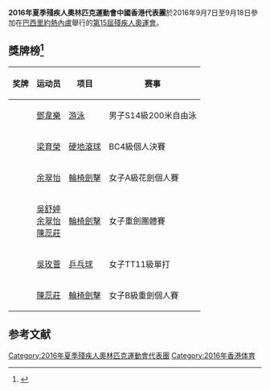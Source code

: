 {{expand|time=2016-09-24T08:41:08+00:00}}
{{Infobox Country Paralympics
|NPC= HKG
|games= 2016年夏季
|competitors=24<ref>{{Cite web|url=http://rio2016.hkparalympic.org/Download/HK%20Delegation%20List_Rio%202016.pdf|title=2016年夏季殘疾人奧林匹克運動會中國香港代表團名單|accessdate=2016-09-09|work=www.hkparalympic.org|dead-url=no|archive-date=2016-10-19|archive-url=https://web.archive.org/web/20161019110727/http://rio2016.hkparalympic.org/Download/HK%20Delegation%20List_Rio%202016.pdf}}</ref>
|sports=5
|NOCname=[https://www.hkparalympic.org/web/index.php/ 香港殘疾人奧委會]
|flagbearer=  (開幕式)[[鄧韋樂|鄧韋樂]]<br /> (閉幕式)[[余翠怡|余翠怡]]
|gold=2
|silver=2
|bronze=2
|total=6
|rank=40
|officials=
}}

'''2016年夏季殘疾人奧林匹克運動會中國香港代表團'''於2016年9月7日至9月18日參加在[[巴西|巴西]][[里約熱內盧|里約熱內盧]]舉行的[[2016年夏季殘奧會|第15屆殘疾人奧運會]]。

== 獎牌榜<ref>{{Cite web|url=https://www.hkparalympic.org/web/index.php|title=香港殘疾人奧委會暨傷殘人士體育協會|accessdate=2016-09-25|work=www.hkparalympic.org|archive-date=2016-09-27|archive-url=https://web.archive.org/web/20160927164156/https://www.hkparalympic.org/web/index.php|dead-url=no}}</ref> ==
{| class="wikitable sortable" style="font-size:88%"
|-bgcolor=#efefef
! 奖牌
! 运动员
! 项目
! 赛事
|-
| {{gold medal}} || [[鄧韋樂|鄧韋樂]] || [[游泳|游泳]] || 男子S14級200米自由泳
|-
| {{gold medal}} || [[梁育榮|梁育榮]] || [[硬地滾球|硬地滾球]] || BC4級個人決賽
|-
| {{silver medal}} || [[余翠怡|余翠怡]] || [[輪椅劍擊|輪椅劍擊]] || 女子A級花劍個人賽
|-
| {{silver medal}} || [[吳舒婷|吳舒婷]]<br />[[余翠怡|余翠怡]]<br />[[陳蕊莊|陳蕊莊]] || [[輪椅劍擊|輪椅劍擊]] || 女子重劍團體賽
|-
| {{bronze medal}} || [[吳玫薈|吳玫薈]] || [[2016年夏季殘奧會乒乓球比賽|乒乓球]] || 女子TT11級單打
|-
| {{bronze medal}} || [[陳蕊莊|陳蕊莊]] || [[2016年夏季殘奧會輪椅劍擊比賽|輪椅劍擊]] ||  女子B級重劍個人賽
|}

== 参考文献 ==
{{reflist}}
[[Category:2016年夏季殘疾人奧林匹克運動會代表團|Category:2016年夏季殘疾人奧林匹克運動會代表團]]
[[Category:2016年香港体育|Category:2016年香港体育]]